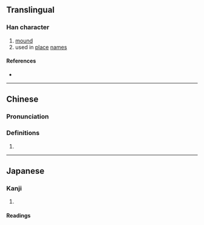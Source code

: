 {{character info/new}}
==Translingual==

===Han character===
{{Han char|rn=32|rad=土|as=10|sn=13|four=46111|canj=GWLM|ids=⿰土罡}}

# [[mound]]
# used in [[place]] [[name]]s

====References====
* {{Han ref|kx=0234.270|dkj=05298|dj=0472.160|hdz=10472.070|uh=583D|ud=22589|bh=DCEF|bd=56559}}

----

==Chinese==
{{zh-forms}}

===Pronunciation===
{{zh-pron
|m=gāng
|c=gong1
|cat=
}}

===Definitions===
{{zh-hanzi}}

# {{rfdef|zh}}

----

==Japanese==

===Kanji===
{{ja-kanji|grade=|rs=土10}}

# {{defn|lang=ja|sort=土10}}

====Readings====
{{ja-readings
|goon=こう
|kanon=こう
|kun=}}